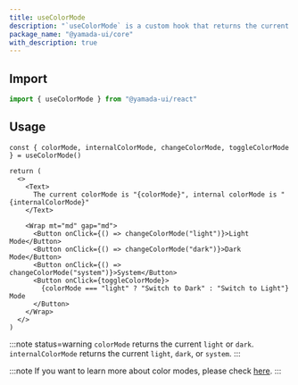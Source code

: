 ```yaml
---
title: useColorMode
description: "`useColorMode` is a custom hook that returns the current color mode."
package_name: "@yamada-ui/core"
with_description: true
---
```


## Import

```ts
import { useColorMode } from "@yamada-ui/react"
```

## Usage

```tsx functional=true
const { colorMode, internalColorMode, changeColorMode, toggleColorMode } = useColorMode()

return (
  <>
    <Text>
      The current colorMode is "{colorMode}", internal colorMode is "{internalColorMode}"
    </Text>

    <Wrap mt="md" gap="md">
      <Button onClick={() => changeColorMode("light")}>Light Mode</Button>
      <Button onClick={() => changeColorMode("dark")}>Dark Mode</Button>
      <Button onClick={() => changeColorMode("system")}>System</Button>
      <Button onClick={toggleColorMode}>
        {colorMode === "light" ? "Switch to Dark" : "Switch to Light"} Mode
      </Button>
    </Wrap>
  </>
)
```

:::note status=warning
`colorMode` returns the current `light` or `dark`.
`internalColorMode` returns the current `light`, `dark`, or `system`.
:::

:::note
If you want to learn more about color modes, please check [here](/styled-system/color-mode).
:::
